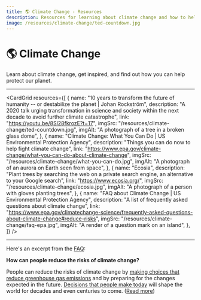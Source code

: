 ```yaml
---
title: 🌎 Climate Change - Resources
description: Resources for learning about climate change and how to help protect our planet.
image: /resources/climate-change/ted-countdown.jpg
---
```



# 🌎 Climate Change

Learn about climate change, get inspired, and find out how you can help protect our planet.

---

<CardGrid
  resources={[
    {
      name: "10 years to transform the future of humanity -- or destabilize the planet | Johan Rockström",
      description:
        "A 2020 talk urging transformation in science and society within the next decade to avoid further climate catastrophe",
      link: "https://youtu.be/8Sl28fkrozE?t=17",
      imgSrc: "/resources/climate-change/ted-countdown.jpg",
      imgAlt: "A photograph of a tree in a broken glass dome",
    },
    {
      name: "Climate Change: What You Can Do | US Environmental Protection Agency",
      description: "Things you can do now to help fight climate change",
      link: "https://www.epa.gov/climate-change/what-you-can-do-about-climate-change",
      imgSrc: "/resources/climate-change/what-you-can-do.jpg",
      imgAlt: "A photograph of an aurora on Earth seen from space",
    },
    {
      name: "Ecosia",
      description:
        "Plant trees by searching the web on a private search engine, an alternative to your Google search",
      link: "https://www.ecosia.org/",
      imgSrc: "/resources/climate-change/ecosia.jpg",
      imgAlt: "A photograph of a person with gloves planting trees",
    },
    {
      name: "FAQ about Climate Change | US Environmental Protection Agency",
      description: "A list of frequently asked questions about climate change",
      link: "https://www.epa.gov/climatechange-science/frequently-asked-questions-about-climate-change#reduce-risks",
      imgSrc: "/resources/climate-change/faq-epa.jpg",
      imgAlt: "A render of a question mark on an island",
    },
  ]}
/>

---

Here's an excerpt from the [FAQ](https://www.epa.gov/climatechange-science/frequently-asked-questions-about-climate-change#reduce-risks):

**How can people reduce the risks of climate change?**

People can reduce the risks of climate change by [making choices that reduce greenhouse gas emissions](https://www.epa.gov/climate-change/what-you-can-do-about-climate-change) and by preparing for the changes expected in the future. [Decisions that people make today](https://youtu.be/8Sl28fkrozE?t=17) will shape the world for decades and even centuries to come. ([Read more](https://www.epa.gov/climatechange-science/frequently-asked-questions-about-climate-change#reduce-risks:~:text=Solutions-,How%20can%20people%20reduce%20the%20risks%20of%20climate%20change%3F,-People%20can%20reduce))
